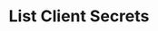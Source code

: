 ---
title: "List Client Secrets"
openapi: "GET /api/v1/auth/universal-auth/identities/{identityId}/client-secrets"
---